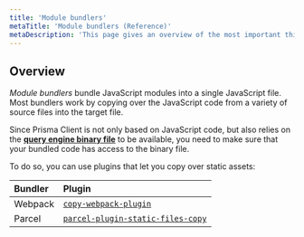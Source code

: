 ```yaml
---
title: 'Module bundlers'
metaTitle: 'Module bundlers (Reference)'
metaDescription: 'This page gives an overview of the most important things to be aware of when using a module bundler to bundle an application that uses Prisma Client.'
---
```


## Overview

_Module bundlers_ bundle JavaScript modules into a single JavaScript file. Most bundlers work by copying over the JavaScript code from a variety of source files into the target file.

Since Prisma Client is not only based on JavaScript code, but also relies on the [**query engine binary file**](./query-engine#the-query-engine-binary-file) to be available, you need to make sure that your bundled code has access to the binary file.

To do so, you can use plugins that let you copy over static assets:

| Bundler | Plugin                                                                                                  |
| :------ | :------------------------------------------------------------------------------------------------------ |
| Webpack | [`copy-webpack-plugin`](https://github.com/webpack-contrib/copy-webpack-plugin#copy-webpack-plugin)     |
| Parcel  | [`parcel-plugin-static-files-copy`](https://github.com/elwin013/parcel-plugin-static-files-copy#readme) |
